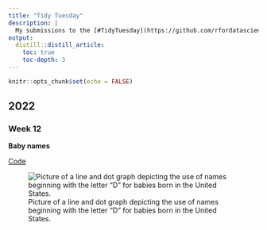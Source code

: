 ```yaml
---
title: "Tidy Tuesday"
description: |
  My submissions to the [#TidyTuesday](https://github.com/rfordatascience/tidytuesday) data visualization weekly challenge.
output: 
  distill::distill_article:
    toc: true
    toc-depth: 3
---
```


```r
knitr::opts_chunk$set(echo = FALSE)
```

## 2022

### Week 12

**Baby names**

[Code](https://github.com/SimiDavid95/Tidy-Tuesdays/tree/main/2022/Week%2012)

![Picture of a line and dot graph depicting the use of names beginning with the letter "D" for babies born in the United States.](https://raw.githubusercontent.com/SimiDavid95/Tidy-Tuesdays/main/2022/Week%2012/tidy_tuesday_march_22_2022.jpeg)